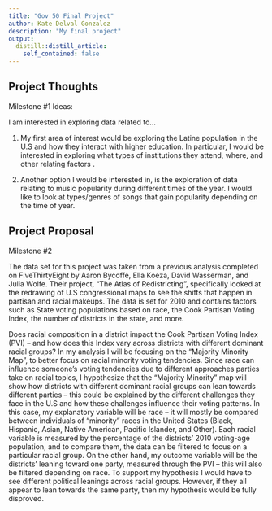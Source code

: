 ```yaml
---
title: "Gov 50 Final Project"
author: Kate Delval Gonzalez
description: "My final project"
output:
  distill::distill_article:
    self_contained: false
---
```




## Project Thoughts

Milestone #1 Ideas: 

I am interested in exploring data related to...

1. My first area of interest would be exploring the Latine population in the U.S and how they interact with higher education. In particular, I would be interested in exploring what types of institutions they attend, where, and other relating factors .

2. Another option I would be interested in, is the exploration of data relating to music popularity during different times of the year. I would like to look at types/genres of songs that gain popularity depending on the time of year. 


## Project Proposal

Milestone #2

The data set for this project was taken from a previous analysis completed on FiveThirtyEight by Aaron Bycoffe, Ella Koeza, David Wasserman, and Julia Wolfe. Their project, "The Atlas of Redistricting", specifically looked at the redrawing of U.S congressional maps to see the shifts that happen in partisan and racial makeups. The data is set for 2010 and contains factors such as State voting populations based on race, the Cook Partisan Voting Index, the number of districts in the state, and more. 

Does racial composition in a district impact the Cook Partisan Voting Index (PVI) -- and how does this Index vary across districts with different dominant racial groups? In my analysis I will be focusing on the "Majority Minority Map", to better focus on racial minority voting tendencies. Since race can influence someone's voting tendencies due to different approaches parties take on racial topics, I hypothesize that the "Majority Minority" map will show how districts with different dominant racial groups can lean towards different parties -- this could be explained by the different challenges they face in the U.S and how these challenges influence their voting patterns. In this case, my explanatory variable will be race -- it will mostly be compared between individuals of "minority" races in the United States (Black, Hispanic, Asian, Native American, Pacific Islander, and Other). Each racial variable is measured by the percentage of the districts' 2010 voting-age population, and to compare them, the data can be filtered to focus on a particular racial group. On the other hand, my outcome variable will be the districts' leaning toward one party, measured through the PVI -- this will also be filtered depending on race. To support my hypothesis I would have to see different political leanings across racial groups. However, if they all appear to lean towards the same party, then my hypothesis would be fully disproved. 




